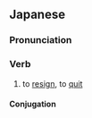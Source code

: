 ==Japanese==
{{ja-kanjitab|や|yomi=k}}

===Pronunciation===
{{ja-pron|やめる}}
{{ja-ojad}}

===Verb===
{{ja-verb|やめる|type=2|tr=trans}}

# to [[resign]], to [[quit]]
#: {{ja-usex|仕事を辞める|しごと を やめる|quit one's job}}

====Conjugation====
{{ja-ichi|やめ}}